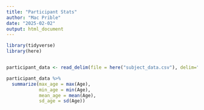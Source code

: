 ```yaml
---
title: "Participant Stats"
author: "Mac Prible"
date: "2025-02-02"
output: html_document
---
```


```r
library(tidyverse)
library(here)


participant_data <- read_delim(file = here("subject_data.csv"), delim=",")
```

```r

participant_data %>% 
  summarize(max_age = max(Age),
            min_age = min(Age),
            mean_age = mean(Age),
            sd_age = sd(Age))




```

